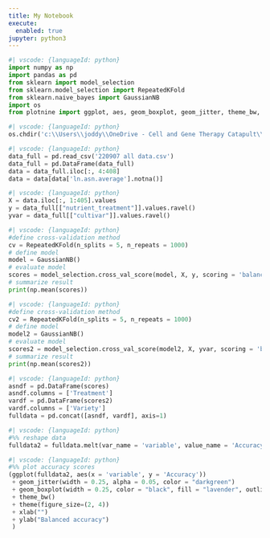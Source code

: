 ```yaml
---
title: My Notebook
execute:
  enabled: true
jupyter: python3
---
```


```python
#| vscode: {languageId: python}
import numpy as np
import pandas as pd
from sklearn import model_selection
from sklearn.model_selection import RepeatedKFold
from sklearn.naive_bayes import GaussianNB
import os
from plotnine import ggplot, aes, geom_boxplot, geom_jitter, theme_bw, theme, xlab, ylab
```

```python
#| vscode: {languageId: python}
os.chdir('c:\\Users\\joddy\\OneDrive - Cell and Gene Therapy Catapult\\Repos\\multispectral-models\\data')
```

```python
#| vscode: {languageId: python}
data_full = pd.read_csv('220907 all data.csv')
data_full = pd.DataFrame(data_full)
data = data_full.iloc[:, 4:408]
data = data[data['ln.asn.average'].notna()]
```

```python
#| vscode: {languageId: python}
X = data.iloc[:, 1:405].values
y = data_full[["nutrient_treatment"]].values.ravel()
yvar = data_full[["cultivar"]].values.ravel()
```

```python
#| vscode: {languageId: python}
#define cross-validation method
cv = RepeatedKFold(n_splits = 5, n_repeats = 1000)
# define model
model = GaussianNB()
# evaluate model
scores = model_selection.cross_val_score(model, X, y, scoring = 'balanced_accuracy', cv=cv, n_jobs=-1)
# summarize result
print(np.mean(scores))
```

```python
#| vscode: {languageId: python}
#define cross-validation method
cv2 = RepeatedKFold(n_splits = 5, n_repeats = 1000)
# define model
model2 = GaussianNB()
# evaluate model
scores2 = model_selection.cross_val_score(model2, X, yvar, scoring = 'balanced_accuracy', cv=cv2, n_jobs=-1)
# summarize result
print(np.mean(scores2))
```

```python
#| vscode: {languageId: python}
asndf = pd.DataFrame(scores)
asndf.columns = ['Treatment']
vardf = pd.DataFrame(scores2)
vardf.columns = ['Variety']
fulldata = pd.concat([asndf, vardf], axis=1)
```

```python
#| vscode: {languageId: python}
#%% reshape data
fulldata2 = fulldata.melt(var_name = 'variable', value_name = 'Accuracy')
```

```python
#| vscode: {languageId: python}
#%% plot accuracy scores
(ggplot(fulldata2, aes(x = 'variable', y = 'Accuracy'))
 + geom_jitter(width = 0.25, alpha = 0.05, color = "darkgreen")
 + geom_boxplot(width = 0.25, color = "black", fill = "lavender", outlier_shape = 'x', outlier_colour = '') 
 + theme_bw()
 + theme(figure_size=(2, 4))
 + xlab("")
 + ylab("Balanced accuracy")
 )
```

